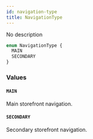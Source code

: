 ```yaml
---
id: navigation-type
title: NavigationType
---
```



No description

```graphql
enum NavigationType {
  MAIN
  SECONDARY
}
```


### Values

#### `MAIN` 

Main storefront navigation.


#### `SECONDARY` 

Secondary storefront navigation.




